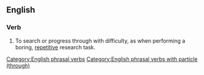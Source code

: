 ==English==

===Verb===
{{en-verb|*}}

# To search or progress through with difficulty, as when performing a boring, [[repetitive]] research task.
#: {{ux|en|This synopsis saves me from having to '''wade through''' a pile of textbooks.}}

[[Category:English phrasal verbs]]
[[Category:English phrasal verbs with particle (through)]]